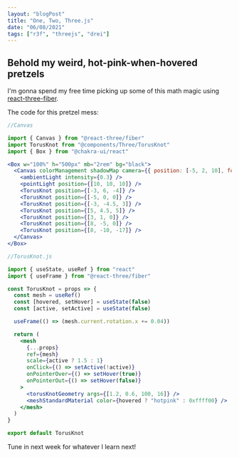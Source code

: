 ```yaml
---
layout: "blogPost"
title: "One, Two, Three.js"
date: "06/08/2021"
tags: ["r3f", "threejs", "drei"]
---
```



<Box w="100%" h="500px" mb="2rem" bg="black">
  <Canvas colorManagement shadowMap camera={{ position: [-5, 2, 10], fov: 60 }}>
    <ambientLight intensity={0.3} />
    <pointLight position={[10, 10, 10]} />
    <TorusKnot position={[-3, 6, -4]} />
    <TorusKnot position={[-5, 0, 0]} />
    <TorusKnot position={[-3, -4.5, 3]} />
    <TorusKnot position={[5, 4.5, 5]} />
    <TorusKnot position={[3, 1, 0]} />
    <TorusKnot position={[8, -5, 0]} />
    <TorusKnot position={[8, -10, -17]} />
  </Canvas>
</Box>

## Behold my weird, hot-pink-when-hovered pretzels

I'm gonna spend my free time picking up some of this math magic using [react-three-fiber](https://github.com/pmndrs/react-three-fiber).

The code for this pretzel mess:

```jsx
//Canvas

import { Canvas } from "@react-three/fiber"
import TorusKnot from "@components/Three/TorusKnot"
import { Box } from "@chakra-ui/react"

<Box w="100%" h="500px" mb="2rem" bg="black">
  <Canvas colorManagement shadowMap camera={{ position: [-5, 2, 10], fov: 60 }}>
    <ambientLight intensity={0.3} />
    <pointLight position={[10, 10, 10]} />
    <TorusKnot position={[-3, 6, -4]} />
    <TorusKnot position={[-5, 0, 0]} />
    <TorusKnot position={[-3, -4.5, 3]} />
    <TorusKnot position={[5, 4.5, 5]} />
    <TorusKnot position={[3, 1, 0]} />
    <TorusKnot position={[8, -5, 0]} />
    <TorusKnot position={[8, -10, -17]} />
  </Canvas>
</Box>
```

```jsx
//TorusKnot.js

import { useState, useRef } from "react"
import { useFrame } from "@react-three/fiber"

const TorusKnot = props => {
  const mesh = useRef()
  const [hovered, setHover] = useState(false)
  const [active, setActive] = useState(false)

  useFrame(() => (mesh.current.rotation.x += 0.04))

  return (
    <mesh
      {...props}
      ref={mesh}
      scale={active ? 1.5 : 1}
      onClick={() => setActive(!active)}
      onPointerOver={() => setHover(true)}
      onPointerOut={() => setHover(false)}
    >
      <torusKnotGeometry args={[1.2, 0.6, 100, 16]} />
      <meshStandardMaterial color={hovered ? "hotpink" : 0xffff00} />
    </mesh>
  )
}

export default TorusKnot
```

Tune in next week for whatever I learn next!
